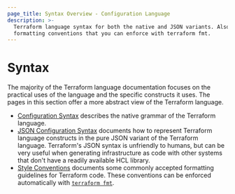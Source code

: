 ```yaml
---
page_title: Syntax Overview - Configuration Language
description: >-
  Terraform language syntax for both the native and JSON variants. Also learn
  formatting conventions that you can enforce with terraform fmt.
---
```


# Syntax

The majority of the Terraform language documentation focuses on the practical
uses of the language and the specific constructs it uses. The pages in this
section offer a more abstract view of the Terraform language.

- [Configuration Syntax](/terraform/language/syntax/configuration) describes the native
  grammar of the Terraform language.
- [JSON Configuration Syntax](/terraform/language/syntax/json) documents
  how to represent Terraform language constructs in the pure JSON variant of the
  Terraform language. Terraform's JSON syntax is unfriendly to humans, but can
  be very useful when generating infrastructure as code with other systems that
  don't have a readily available HCL library.
- [Style Conventions](/terraform/language/style#code-formatting) documents some commonly
  accepted formatting guidelines for Terraform code. These conventions can be
  enforced automatically with [`terraform fmt`](/terraform/cli/commands/fmt).